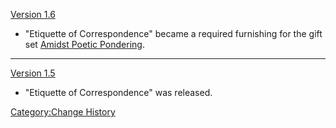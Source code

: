 [[Version 1.6]]
*"Etiquette of Correspondence" became a required furnishing for the gift set [[Amidst Poetic Pondering]].
----
[[Version 1.5]]
*"Etiquette of Correspondence" was released.
<noinclude>[[Category:Change History]]</noinclude>